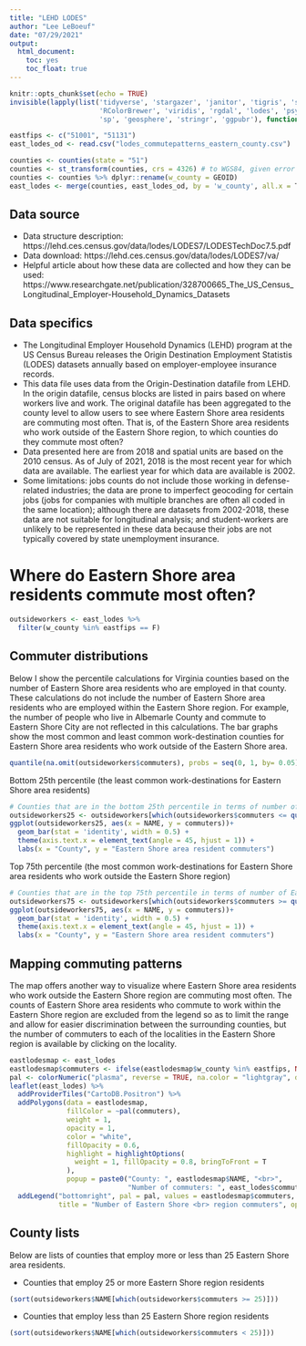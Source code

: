```yaml
---
title: "LEHD LODES"
author: "Lee LeBoeuf"
date: "07/29/2021"
output: 
  html_document:
    toc: yes
    toc_float: true
---
```


```r
knitr::opts_chunk$set(echo = TRUE)
invisible(lapply(list('tidyverse', 'stargazer', 'janitor', 'tigris', 'sf', 'leaflet', 'rcartocolor', 
                      'RColorBrewer', 'viridis', 'rgdal', 'lodes', 'psych', 'reshape2', 'googlesheets4', 
                      'sp', 'geosphere', 'stringr', 'ggpubr'), function(pkg) library(pkg, character.only = TRUE)))
```


```r
eastfips <- c("51001", "51131")
east_lodes_od <- read.csv("lodes_commutepatterns_eastern_county.csv")
```

```r
counties <- counties(state = "51")
counties <- st_transform(counties, crs = 4326) # to WGS84, given error
counties <- counties %>% dplyr::rename(w_county = GEOID)
east_lodes <- merge(counties, east_lodes_od, by = 'w_county', all.x = T)
```

## Data source 
* Data structure description: https://lehd.ces.census.gov/data/lodes/LODES7/LODESTechDoc7.5.pdf
* Data download: https://lehd.ces.census.gov/data/lodes/LODES7/va/
* Helpful article about how these data are collected and how they can be used: https://www.researchgate.net/publication/328700665_The_US_Census_Longitudinal_Employer-Household_Dynamics_Datasets

## Data specifics
* The Longitudinal Employer Household Dynamics (LEHD) program at the US Census Bureau releases the Origin Destination Employment Statistis (LODES) datasets annually based on employer-employee insurance records. 
* This data file uses data from the Origin-Destination datafile from LEHD. In the origin datafile, census blocks are listed in pairs based on where workers live and work. The original datafile has been aggregated to the county level to allow users to see where Eastern Shore area residents are commuting most often. That is, of the Eastern Shore area residents who work outside of the Eastern Shore region, to which counties do they commute most often? 
* Data presented here are from 2018 and spatial units are based on the 2010 census. As of July of 2021, 2018 is the most recent year for which data are available. The earliest year for which data are available is 2002.
* Some limitations: jobs counts do not include those working in defense-related industries; the data are prone to imperfect geocoding for certain jobs (jobs for companies with multiple branches are often all coded in the same location); although there are datasets from 2002-2018, these data are not suitable for longitudinal analysis; and student-workers are unlikely to be represented in these data because their jobs are not typically covered by state unemployment insurance. 

# Where do Eastern Shore area residents commute most often?

```r
outsideworkers <- east_lodes %>% 
  filter(w_county %in% eastfips == F)
```

## Commuter distributions 
Below I show the percentile calculations for Virginia counties based on the number of Eastern Shore area residents who are employed in that county. These calculations do not include the number of Eastern Shore area residents who are employed within the Eastern Shore region. For example, the number of people who live in Albemarle County and commute to Eastern Shore City are not reflected in this calculations. The bar graphs show the most common and least common work-destination counties for Eastern Shore area residents who work outside of the Eastern Shore area. 
```r
quantile(na.omit(outsideworkers$commuters), probs = seq(0, 1, by= 0.05))
```

Bottom 25th percentile (the least common work-destinations for Eastern Shore area residents)
```r
# Counties that are in the bottom 25th percentile in terms of number of Eastern Shore region residents commuters. 
outsideworkers25 <- outsideworkers[which(outsideworkers$commuters <= quantile(na.omit(outsideworkers$commuters), probs = 0.25)),]
ggplot(outsideworkers25, aes(x = NAME, y = commuters))+
  geom_bar(stat = 'identity', width = 0.5) + 
  theme(axis.text.x = element_text(angle = 45, hjust = 1)) +
  labs(x = "County", y = "Eastern Shore area resident commuters")
```

Top 75th percentile (the most common work-destinations for Eastern Shore area residents who work outside the Eastern Shore region)
```r
# Counties that are in the top 75th percentile in terms of number of Eastern Shore region residents commuters. 
outsideworkers75 <- outsideworkers[which(outsideworkers$commuters >= quantile(na.omit(outsideworkers$commuters), probs = 0.75)),]
ggplot(outsideworkers75, aes(x = NAME, y = commuters))+
  geom_bar(stat = 'identity', width = 0.5) + 
  theme(axis.text.x = element_text(angle = 45, hjust = 1)) +
  labs(x = "County", y = "Eastern Shore area resident commuters")
```

## Mapping commuting patterns
The map offers another way to visualize where Eastern Shore area residents who work outside the Eastern Shore region are commuting most often. The counts of Eastern Shore area residents who commute to work within the Eastern Shore region are excluded from the legend so as to limit the range and allow for easier discrimination between the surrounding counties, but the number of commuters to each of the localities in the Eastern Shore region is available by clicking on the locality.  
```r
eastlodesmap <- east_lodes
eastlodesmap$commuters <- ifelse(eastlodesmap$w_county %in% eastfips, NA, eastlodesmap$commuters)
pal <- colorNumeric("plasma", reverse = TRUE, na.color = "lightgray", domain = eastlodesmap$commuters)
leaflet(east_lodes) %>% 
  addProviderTiles("CartoDB.Positron") %>% 
  addPolygons(data = eastlodesmap,
              fillColor = ~pal(commuters),
              weight = 1,
              opacity = 1,
              color = "white", 
              fillOpacity = 0.6,
              highlight = highlightOptions(
                weight = 1, fillOpacity = 0.8, bringToFront = T
              ),
              popup = paste0("County: ", eastlodesmap$NAME, "<br>",
                             "Number of commuters: ", east_lodes$commuters)) %>% 
  addLegend("bottomright", pal = pal, values = eastlodesmap$commuters, 
            title = "Number of Eastern Shore <br> region commuters", opacity = 0.7)
```

## County lists
Below are lists of counties that employ more or less than 25 Eastern Shore area residents. 

* Counties that employ 25 or more Eastern Shore region residents
```r
(sort(outsideworkers$NAME[which(outsideworkers$commuters >= 25)]))
```

* Counties that employ less than 25 Eastern Shore region residents
```r
(sort(outsideworkers$NAME[which(outsideworkers$commuters < 25)]))
```


